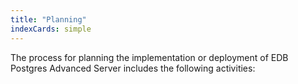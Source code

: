 ```yaml
---
title: "Planning"
indexCards: simple
---
```


The process for planning the implementation or deployment of EDB Postgres Advanced Server includes the following activities:
